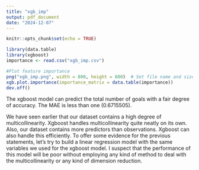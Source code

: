 ```yaml
---
title: "xgb_imp"
output: pdf_document
date: "2024-12-07"
---
```


```r
knitr::opts_chunk$set(echo = TRUE)
```

```r
library(data.table)
library(xgboost)
importance <- read.csv("xgb_imp.csv")

#Plot feature importance
png("xgb_imp.png", width = 800, height = 600)  # Set file name and size
xgb.plot.importance(importance_matrix = data.table(importance))
dev.off()

```

The xgboost model can predict the total number of goals with a fair degree of
accuracy. The MAE is less than one (0.6715505).

We have seen earlier that our dataset contains a high degree of multicollinearity.
Xgboost handles multicollinearity quite neatly on its own. Also, our dataset
contains more predictors than observations. Xgboost can also handle this 
efficiently.
To offer some evidence for the previous statements, let's try to build a linear regression model with the same variables we used for the xgboost model.
I suspect that the performance of this model will be poor without employing any
kind of method to deal with the multicollinearity or any kind of dimension reduction.

